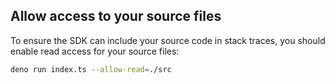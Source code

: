 ## Allow access to your source files

To ensure the SDK can include your source code in stack traces, you should enable read access for your source files:

```bash
deno run index.ts --allow-read=./src
```
